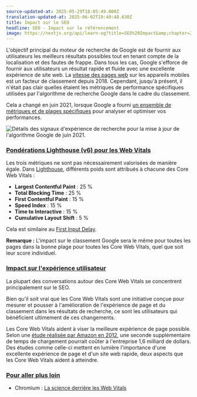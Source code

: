 ```yaml
---
source-updated-at: 2025-05-29T18:05:49.000Z
translation-updated-at: 2025-06-02T19:40:48.630Z
title: Impact sur le SEO
headline: SEO - Impact sur le référencement
image: https://nextjs.org/api/learn-og?title=SEO%20Impact&amp;chapter=21
---
```


L'objectif principal du moteur de recherche de Google est de fournir aux utilisateurs les meilleurs résultats possibles tout en tenant compte de la localisation et des fautes de frappe. Dans tous les cas, Google s'efforce de fournir aux utilisateurs un résultat rapide et fluide avec une excellente expérience de site web. La [vitesse des pages web](https://developers.google.com/web/updates/2018/07/search-ads-speed) sur les appareils mobiles est un facteur de classement depuis 2018. Cependant, jusqu'à présent, il n'était pas clair quelles étaient les métriques de performance spécifiques utilisées par l'algorithme de recherche Google dans le cadre du classement.

Cela a changé en juin 2021, lorsque Google a fourni [un ensemble de métriques et de plages spécifiques](https://developers.google.com/search/blog/2021/04/more-details-page-experience) pour analyser et optimiser vos performances.

![Détails des signaux d'expérience de recherche pour la mise à jour de l'algorithme Google de juin 2021.](https://h8DxKfmAPhn8O0p3.public.blob.vercel-storage.com/learn/pages-router/seo/page-experience.png)

### [Pondérations Lighthouse (v6) pour les Web Vitals](#lighthouse-v6-weights-for-vitals)

Les trois métriques ne sont pas nécessairement valorisées de manière égale. Dans [Lighthouse](https://developers.google.com/web/tools/lighthouse), différents poids sont attribués à chacune des Core Web Vitals :

*   **Largest Contentful Paint** : 25 %
*   **Total Blocking Time** : 25 %
*   **First Contentful Paint** : 15 %
*   **Speed Index** : 15 %
*   **Time to Interactive** : 15 %
*   **Cumulative Layout Shift** : 5 %

Cela est similaire au [First Input Delay](/learn/seo/fid).

**Remarque :** L'impact sur le classement Google sera le même pour toutes les pages dans la bonne plage pour toutes les Core Web Vitals, quel que soit leur score individuel.

### [Impact sur l'expérience utilisateur](#ux-impact)

La plupart des conversations autour des Core Web Vitals se concentrent principalement sur le SEO.

Bien qu'il soit vrai que les Core Web Vitals sont une initiative conçue pour mesurer et pousser à l'amélioration de l'expérience de page et du classement dans les résultats de recherche, ce sont les utilisateurs qui bénéficient ultimement de ces changements.

Les Core Web Vitals aident à viser la meilleure expérience de page possible. Selon une [étude réalisée par Amazon en 2012](https://www.fastcompany.com/1825005/how-one-second-could-cost-amazon-16-billion-sales), une seconde supplémentaire de temps de chargement pourrait coûter à l'entreprise 1,6 milliard de dollars. Des études comme celle-ci mettent en lumière l'importance d'une excellente expérience de page et d'un site web rapide, deux aspects que les Core Web Vitals aident à atteindre.

### [Pour aller plus loin](#further-reading)

*   Chromium : [La science derrière les Web Vitals](https://blog.chromium.org/2020/05/the-science-behind-web-vitals.html)